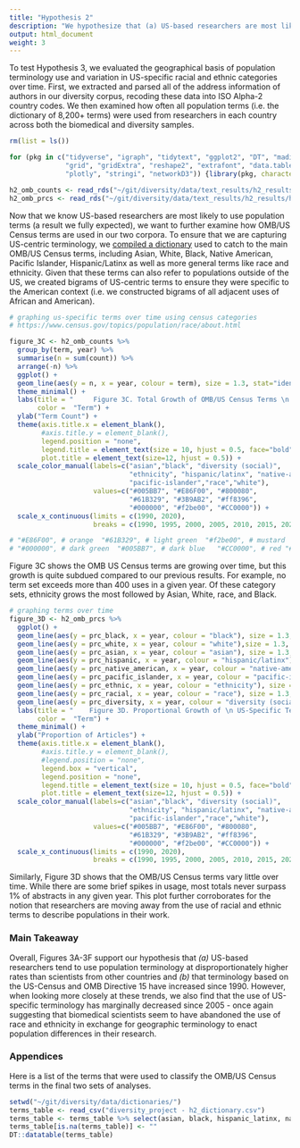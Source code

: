```yaml
---
title: "Hypothesis 2"
description: "We hypothesize that (a) US-based researchers are most likely to use population terms and (b) that US-specific racial and ethnic categories have grown in use in biomedical and diversity abstracts over the past three decadess."
output: html_document
weight: 3
---
```


To test Hypothesis 3, we evaluated the geographical basis of population terminology use and variation in US-specific racial and ethnic categories over time. First, we extracted and parsed all of the address information of authors in our diversity corpus, recoding these data into ISO Alpha-2 country codes. We then examined how often all population terms (i.e. the dictionary of 8,200+ terms) were used from researchers in each country across both the biomedical and diversity samples. 

```r
rm(list = ls())

for (pkg in c("tidyverse", "igraph", "tidytext", "ggplot2", "DT", "maditr",
              "grid", "gridExtra", "reshape2", "extrafont", "data.table",
              "plotly", "stringi", "networkD3")) {library(pkg, character.only = TRUE)}

h2_omb_counts <- read_rds("~/git/diversity/data/text_results/h2_results/h2_all_omb_counts.rds") 
h2_omb_prcs <- read_rds("~/git/diversity/data/text_results/h2_results/h2_all_omb_prcs.rds") 

```

Now that we know US-based researchers are most likely to use population terms (a result we fully expected), we want to further examine how OMB/US Census terms are used in our two corpora. To ensure that we are capturing US-centric terminology, we [compiled a dictionary](https://growthofdiversity.netlify.app/analyses/dictionaries) used to catch to the main OMB/US Census terms, including Asian, White, Black, Native American, Pacific Islander, Hispanic/Latinx as well as more general terms like race and ethnicity. Given that these terms can also refer to populations outside of the US, we created bigrams of US-centric terms to ensure they were specific to the American context (i.e. we constructed bigrams of all adjacent uses of African and American). 

```r

# graphing us-specific terms over time using census categories 
# https://www.census.gov/topics/population/race/about.html

figure_3C <- h2_omb_counts %>% 
  group_by(term, year) %>% 
  summarise(n = sum(count)) %>% 
  arrange(-n) %>% 
  ggplot() + 
  geom_line(aes(y = n, x = year, colour = term), size = 1.3, stat="identity") + 
  theme_minimal() +
  labs(title = "     Figure 3C. Total Growth of OMB/US Census Terms \n in Biomedical Sample (1990-2020)",
       color =  "Term") + 
  ylab("Term Count") +
  theme(axis.title.x = element_blank(), 
        #axis.title.y = element_blank(), 
        legend.position = "none",
        legend.title = element_text(size = 10, hjust = 0.5, face="bold"),
        plot.title = element_text(size=12, hjust = 0.5)) +
  scale_color_manual(labels=c("asian","black", "diversity (social)",
                              "ethnicity", "hispanic/latinx", "native-american",
                              "pacific-islander","race","white"),
                     values=c("#005BB7", "#E86F00", "#800080", 
                              "#61B329", "#3B9AB2", "#ff8396", 
                              "#000000", "#f2be00", "#CC0000")) +
  scale_x_continuous(limits = c(1990, 2020),
                     breaks = c(1990, 1995, 2000, 2005, 2010, 2015, 2020)); ggplotly() 

# "#E86F00", # orange  "#61B329", # light green  "#f2be00", # mustard  "#800080", # purple
# "#000000", # dark green  "#005BB7", # dark blue   "#CC0000", # red "#ff8396", # pinkish "#3B9AB2" # light blue 
```

Figure 3C shows the OMB US Census terms are growing over time, but this growth is quite subdued compared to our previous results. For example, no term set exceeds more than 400 uses in a given year. Of these category sets, ethnicity grows the most followed by Asian, White, race, and Black. 


```r
# graphing terms over time 
figure_3D <- h2_omb_prcs %>% 
  ggplot() + 
  geom_line(aes(y = prc_black, x = year, colour = "black"), size = 1.3, stat="identity") +
  geom_line(aes(y = prc_white, x = year, colour = "white"),size = 1.3, stat="identity") +
  geom_line(aes(y = prc_asian, x = year, colour = "asian"), size = 1.3,stat="identity") +
  geom_line(aes(y = prc_hispanic, x = year, colour = "hispanic/latinx"),size = 1.3, stat="identity") +
  geom_line(aes(y = prc_native_american, x = year, colour = "native-american"), size = 1.3,stat="identity") +
  geom_line(aes(y = prc_pacific_islander, x = year, colour = "pacific-islander"), size = 1.3,stat="identity") +
  geom_line(aes(y = prc_ethnic, x = year, colour = "ethnicity"), size = 1.3,stat="identity") +
  geom_line(aes(y = prc_racial, x = year, colour = "race"), size = 1.3, stat="identity") +
  geom_line(aes(y = prc_diversity, x = year, colour = "diversity (social)"), size = 1.3, stat="identity") +
  labs(title = "    Figure 3D. Proportional Growth of \n US-Specific Terms in Biomedical Sample (1990-2020)",
       color =  "Term") + 
  theme_minimal() +
  ylab("Proportion of Articles") +
  theme(axis.title.x = element_blank(), 
        #axis.title.y = element_blank(), 
        #legend.position = "none",
        legend.box = "vertical", 
        legend.position = "none",
        legend.title = element_text(size = 10, hjust = 0.5, face="bold"),
        plot.title = element_text(size=12, hjust = 0.5)) +
  scale_color_manual(labels=c("asian","black", "diversity (social)",
                              "ethnicity", "hispanic/latinx", "native-american",
                              "pacific-islander","race","white"),
                     values=c("#005BB7", "#E86F00", "#800080", 
                              "#61B329", "#3B9AB2", "#ff8396", 
                              "#000000", "#f2be00", "#CC0000")) +
  scale_x_continuous(limits = c(1990, 2020),
                     breaks = c(1990, 1995, 2000, 2005, 2010, 2015, 2020)); ggplotly()
```

Similarly, Figure 3D shows that the OMB/US Census terms vary little over time. While there are some brief spikes in usage, most totals never surpass 1% of abstracts in any given year. This plot further corroborates for the notion that researchers are moving away from the use of racial and ethnic terms to describe populations in their work.

### Main Takeaway 

Overall, Figures 3A-3F support our hypothesis that *(a)* US-based researchers tend to use population terminology at disproportionately higher rates than scientists from other countries and *(b)* that terminology based on the US-Census and OMB Directive 15 have increased since 1990. However, when looking more closely at these trends, we also find that the use of US-specific terminology has marginally decreased since 2005 - once again suggesting that biomedical scientists seem to have abandoned the use of race and ethnicity in exchange for geographic terminology to enact population differences in their research.

### Appendices 

Here is a list of the terms that were used to classify the OMB/US Census terms in the final two sets of analyses.

```r
setwd("~/git/diversity/data/dictionaries/")
terms_table <- read_csv("diversity_project - h2_dictionary.csv") 
terms_table <- terms_table %>% select(asian, black, hispanic_latinx, native_american,	pacific_islander,white)
terms_table[is.na(terms_table)] <- ""
DT::datatable(terms_table)
```


